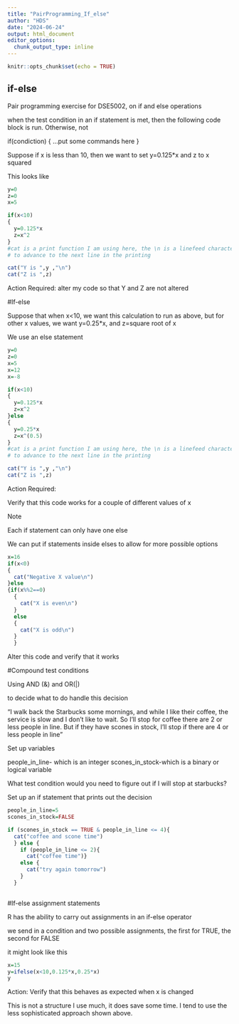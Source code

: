 ---
title: "PairProgramming_If_else"
author: "HDS"
date: "2024-06-24"
output: html_document
editor_options: 
  chunk_output_type: inline
---

```{r setup, include=FALSE}
knitr::opts_chunk$set(echo = TRUE)
```

## if-else

Pair programming exercise for DSE5002,  on if and else operations

when the test condition in an if statement is met, then the following
code block is run.   Otherwise, not

if(condiction)
{
   ...put some commands here
}

Suppose if x is less than 10, then we want to set y=0.125*x and z to x squared

This looks like

```{R}
y=0
z=0
x=5

if(x<10)
{
  y=0.125*x
  z=x^2
}
#cat is a print function I am using here, the \n is a linefeed character
# to advance to the next line in the printing

cat("Y is ",y ,"\n")
cat("Z is ",z)
```

Action Required:  alter my code so that Y and Z are not altered

#If-else

Suppose that when x<10,  we want this calculation to run as above, but for
other x values, we want y=0.25*x, and z=square root of x

We use an else statement

```{R}
y=0
z=0
x=5
x=12
x=-8

if(x<10)
{
  y=0.125*x
  z=x^2
}else
{
  y=0.25*x
  z=x^(0.5)
}
#cat is a print function I am using here, the \n is a linefeed character
# to advance to the next line in the printing

cat("Y is ",y ,"\n")
cat("Z is ",z)

```
Action Required:

Verify that this code works for a couple of different values of x

Note

Each if statement can only have one else

We can put if statements inside elses to allow for more possible options

```{R}
x=16
if(x<0)
{
  cat("Negative X value\n")
}else
{if(x%%2==0)
  {
    cat("X is even\n")
  }
  else
  {
    cat("X is odd\n")
  }
  }
```

Alter this code and verify that it works

#Compound test conditions

Using AND (&) and OR(|)

to decide what to do handle this decision

"I walk back the Starbucks some mornings, and while I like their coffee, the
service is slow and I don't like to wait.   So I'll stop for coffee there are 2
or less people in line.    But if they have scones in stock, I'll stop if there
are 4 or less people in line"

Set up variables

people_in_line- which is an integer
scones_in_stock-which is a binary or logical variable

What test condition would you need to figure out if I will stop at starbucks?

Set up an if statement that prints out the decision

```{R}
people_in_line=5
scones_in_stock=FALSE

if (scones_in_stock == TRUE & people_in_line <= 4){
  cat("coffee and scone time")
  } else {
    if (people_in_line <= 2){
      cat("coffee time")}
    else {
      cat("try again tomorrow")
    }  
  }
  


```

#If-else assignment statements

R has the ability to carry out assignments in an if-else operator

we send in a condition and two possible assignments, the first for TRUE, the 
second for FALSE

it might look like this

```{R}
x=15
y=ifelse(x<10,0.125*x,0.25*x)
y
```

Action: Verify that this behaves as expected when x is changed

This is not a structure I use much, it does save some time.   I tend to use
the less sophisticated approach shown above.




